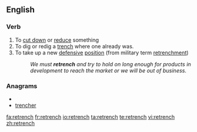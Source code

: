 ==English==

===Verb===
{{en-verb|retrenches|retrenching|retrenched|retrenched}}

# To [[cut down]] or [[reduce]] something
# To dig or redig a [[trench]] where one already was.
# To take up a new [[defensive]] [[position]] (from military term [[retrenchment]])
#:''We must '''retrench''' and try to hold on long enough for products in development to reach the market or we will be out of business.''

===Anagrams===
* {{alphagram|ceehnrrt}}
* [[trencher#English|trencher]]

[[fa:retrench]]
[[fr:retrench]]
[[io:retrench]]
[[ta:retrench]]
[[te:retrench]]
[[vi:retrench]]
[[zh:retrench]]